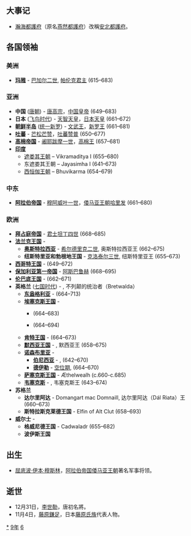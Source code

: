 {{yearTOC|669|唐'''[[總章|總章]]二年'''}}

== 大事记 ==
*[[瀚海都護府|瀚海都護府]]（原名[[燕然都護府|燕然都護府]]）改稱[[安北都護府|安北都護府]]。

== 各国领袖 ==
===美洲===
*'''[[玛雅文明|玛雅]]''' - [[巴加尔二世|巴加尔二世]], [[帕伦克|帕伦克君主]] (615–683)

===亚洲===
*'''中国''' ([[唐朝|唐朝]]) - [[唐高宗|唐高宗]]，[[中国皇帝|中国皇帝]] (649–683)
*'''日本''' ([[飞鸟时代|飞鸟时代]]) - [[天智天皇|天智天皇]]，[[日本天皇|日本天皇]] (661–672)
*'''[[朝鲜半岛|朝鲜半岛]]''' ([[统一新罗|统一新罗]]) - [[文武王|文武王]]，[[新罗君主列表|新罗王]] (661–681)
*'''[[吐蕃|吐蕃]]''' - [[芒松芒赞|芒松芒赞]]，[[吐蕃君主列表|吐蕃赞普]] (650–677)
*'''[[高棉帝国|高棉帝国]]''' - [[阇耶跋摩一世|阇耶跋摩一世]]，[[柬埔寨君主列表|高棉王]] (657–681)
*'''[[印度|印度]]'''
**[[遮娄其王朝|遮娄其王朝]] – Vikramaditya I (655–680)
**东遮娄其王朝 – Jayasimha I (641–673)
**[[西恒伽王朝|西恒伽王朝]] – Bhuvikarma (654–679)

===中东===
*'''[[阿拉伯帝国|阿拉伯帝国]]''' - [[穆阿威叶一世|穆阿威叶一世]]，[[倭马亚王朝|倭马亚王朝]][[哈里发|哈里发]] (661–680)
===欧洲===
*'''[[拜占庭帝国|拜占庭帝国]]''' - [[君士坦丁四世|君士坦丁四世]] (668–685)
*'''[[法兰克王国|法兰克王国]]''' - 
**'''[[奥斯特拉西亚|奥斯特拉西亚]]''' - [[希尔德里克二世|希尔德里克二世]], 奥斯特拉西亚王 (662–675)
**'''纽斯特里亚和勃根地王国''' - [[克洛泰尔三世|克洛泰尔三世]], 纽斯特里亚王 (655–673)
*'''[[西哥特王国|西哥特王国]]''' - {{link-en|拉斯文思|Recceswinth}} (649–672)
*'''[[保加利亚第一帝国|保加利亚第一帝国]]''' - [[阿斯巴鲁赫|阿斯巴鲁赫]] (668–695)
*'''[[伦巴底人|伦巴底王国]]''' - {{link-en|格里穆亚尔一世|Grimoald, King of the Lombards}} (662–671)
*'''英格兰''' ([[七国时代|七国时代]]) - {{link-en|俄斯维乌|Oswiu of Northumbria}}, 不列颠的统治者（Bretwalda）
**'''[[东盎格利亚|东盎格利亚]]''' - {{link-en|埃尔德伍尔夫|Ealdwulf of East Anglia}} (664–713)
**'''[[埃塞克斯王国|埃塞克斯王国]]''' - 
***{{link-en|西格赫尔|Sighere of Essex}} (664–683)
***{{tsl|en|Sæbbi of Essex||塞比}} (664–694)
**'''[[肯特王国|肯特王国]]''' - {{link-en|艾格伯特|Ecgberht of Kent}} (664–673)
**'''[[默西亚王国|默西亚王国]]''' - {{link-en|伍尔夫赫尔|Wulfhere of Mercia}}, 默西亚王 (658–675)
**'''[[诺森布里亚|诺森布里亚]]''' -
***'''[[伯尼西亞|伯尼西亚]]''' - {{link-en|俄斯维乌|Oswiu}}, {{link-en|伯尼西亚王|King of Northumbria}} (642–670)
***'''[[德伊勒|德伊勒]]''' - [[空位期|空位期]], {{link-en|德伊勒王|King of Northumbria}} (664–670)
**'''[[萨塞克斯王国|萨塞克斯王国]]''' - Æthelwealh (c.660-c.685)
**'''[[韦塞克斯|韦塞克斯]]''' - {{link-en|森沃尔赫|Cenwalh of Wessex}}, 韦塞克斯王 (643–674)
*'''苏格兰'''
**'''达尔里阿达''' - Domangart mac Domnaill, 达尔里阿达（Dál Riata）王 (660–673)
**'''斯特拉斯克莱德王国''' - Elfin of Alt Clut (658–693)
*'''威尔士''' -
**'''格威尼德王国''' - Cadwaladr (655–682)
**'''波伊斯王国'''

== 出生 ==
*[[屈底波·伊本·穆斯林|屈底波·伊本·穆斯林]]，[[阿拉伯帝国|阿拉伯帝国]][[倭马亚王朝|倭马亚王朝]]著名军事将领。

== 逝世 ==
{{Wikisource year mention}}
* 12月31日，[[李世勣|李世勣]]，唐初名將。
* 11月4日，[[藤原鎌足|藤原鎌足]]，日本[[藤原氏|藤原氏族]]代表人物。

[[Category:669年|*]]
[[Category:660年代|9年]]
[[Category:7世纪各年|6]]